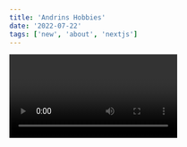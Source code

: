 ```yaml
---
title: 'Andrins Hobbies'
date: '2022-07-22'
tags: ['new', 'about', 'nextjs']
---
```


<Video id="upQBkboJVRI" />
#Hobbies
In the tapestry of interests that define **Andrin**, a vibrant array of hobbies adds color and depth to the canvas of life. Like brushstrokes on an evolving masterpiece, these hobbies reveal a multifaceted individual who finds joy in a variety of pursuits.

Exploring the world through the lens of a camera, **Andrin** is an avid photographer. With each click, they freeze fleeting moments in time, capturing the beauty of landscapes, the candid expressions of people, and the intricate details that often go unnoticed. Through their photographs, **Andrin** paints stories that resonate beyond words.

When the sun dips below the horizon, **Andrin**'s musical side takes center stage. Whether it's the soothing melodies of a guitar, the rhythmic beats of a drum, or the soulful notes of a piano, they find solace in the harmonies they create. Music becomes their language of emotions, speaking volumes even when words fall short.

The culinary world is another realm where **Andrin** thrives. Armed with apron and spatula, they embrace the art of cooking. Experimenting with flavors and techniques, they transform raw ingredients into delectable creations that tantalize the senses and bring people together around the table.

But the canvas of hobbies extends beyond the walls of a home. **Andrin** is also a lover of the outdoors, seeking refuge in nature's embrace. Hiking through lush trails, breathing in the crisp air of the mountains, or gazing at the endless horizon by the sea, they find a profound connection to the world around them.

Yet, it's not just the active pursuits that define **Andrin**'s hobbies. Within the pages of a book, they embark on literary journeys that transport them to distant lands and realms of imagination. With a thirst for knowledge, they delve into various subjects, expanding their horizons with every turned page.

In the grand tapestry of **Andrin**'s hobbies, each thread weaves a unique story—a story of exploration, creativity, and a zest for life. These hobbies aren't just pastimes; they're the colors that paint the portrait of a person who embraces the world with open arms and a heart eager to experience all that life has to offer.